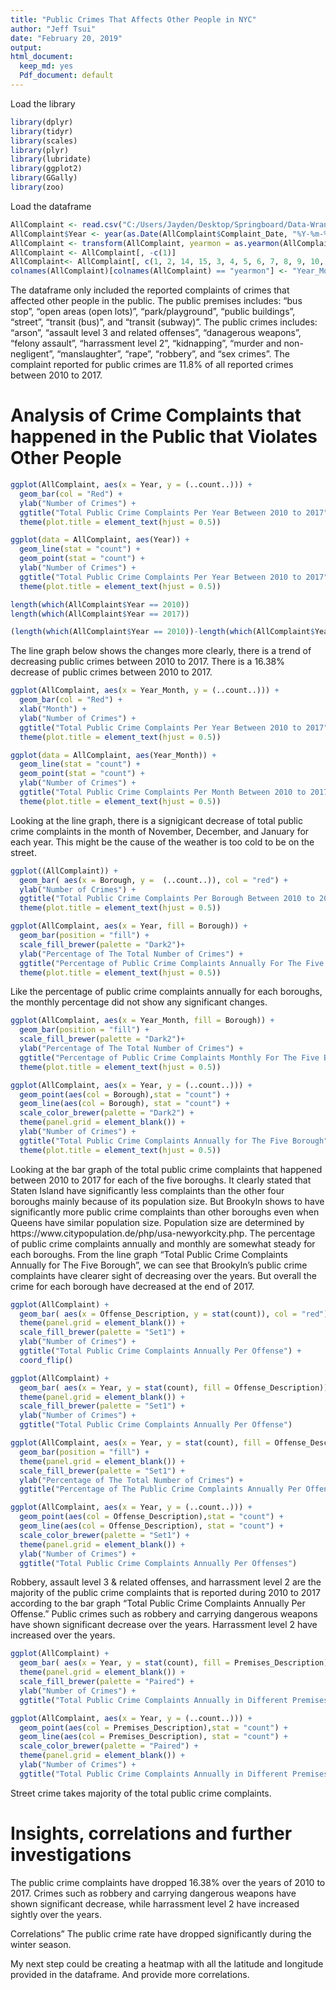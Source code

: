 ---
title: "Public Crimes That Affects Other People in NYC"
author: "Jeff Tsui"
date: "February 20, 2019"
output: 
html_document:
  keep_md: yes
  Pdf_document: default
---
Load  the library
```{r message = FALSE}
library(dplyr)
library(tidyr)
library(scales)
library(plyr)
library(lubridate)
library(ggplot2)
library(GGally)
library(zoo)
```


Load the dataframe 
``` {r echo = FALSE}
AllComplaint <- read.csv("C:/Users/Jayden/Desktop/Springboard/Data-Wrangling-Capstone-Project/New/AllComplaints.csv", header = T)
AllComplaint$Year <- year(as.Date(AllComplaint$Complaint_Date, "%Y-%m-%d"))
AllComplaint <- transform(AllComplaint, yearmon = as.yearmon(AllComplaint$Complaint_Date))
AllComplaint <- AllComplaint[, -c(1)]
AllComplaint<- AllComplaint[, c(1, 2, 14, 15, 3, 4, 5, 6, 7, 8, 9, 10, 11, 12, 13)]
colnames(AllComplaint)[colnames(AllComplaint) == "yearmon"] <- "Year_Month"
```

The dataframe only included the reported complaints of crimes that affected other people in the public. The public premises includes: "bus stop", "open areas (open lots)", "park/playground", "public buildings", "street", "transit (bus)", and "transit (subway)".  The public crimes includes: "arson", "assault level 3 and related offenses", "danagerous weapons", "felony assault", "harrassment level 2", "kidnapping", "murder and non-negligent", "manslaughter", "rape", "robbery", and "sex crimes". The complaint reported for public crimes are 11.8% of all reported crimes between 2010 to 2017.

Analysis of Crime Complaints that happened in the Public that Violates Other People
=====================================================================================

``` {r echo = FALSE}
ggplot(AllComplaint, aes(x = Year, y = (..count..))) + 
  geom_bar(col = "Red") +
  ylab("Number of Crimes") +
  ggtitle("Total Public Crime Complaints Per Year Between 2010 to 2017") +
  theme(plot.title = element_text(hjust = 0.5))
```

``` {r echo = FALSE}
ggplot(data = AllComplaint, aes(Year)) + 
  geom_line(stat = "count") + 
  geom_point(stat = "count") + 
  ylab("Number of Crimes") +
  ggtitle("Total Public Crime Complaints Per Year Between 2010 to 2017") +
  theme(plot.title = element_text(hjust = 0.5))
```

``` {r echo = FALSE}
length(which(AllComplaint$Year == 2010))
length(which(AllComplaint$Year == 2017))

(length(which(AllComplaint$Year == 2010))-length(which(AllComplaint$Year == 2017)))/length(which(AllComplaint$Year == 2010))
```

The line graph below shows the changes more clearly, there is a trend of decreasing public crimes between 2010 to 2017. There is a 16.38% decrease of public crimes between 2010 to 2017.


``` {r echo = FALSE}
ggplot(AllComplaint, aes(x = Year_Month, y = (..count..))) + 
  geom_bar(col = "Red") +
  xlab("Month") +
  ylab("Number of Crimes") +
  ggtitle("Total Public Crime Complaints Per Year Between 2010 to 2017") +
  theme(plot.title = element_text(hjust = 0.5))
```

``` {r echo = FALSE}
ggplot(data = AllComplaint, aes(Year_Month)) + 
  geom_line(stat = "count") + 
  geom_point(stat = "count") + 
  ylab("Number of Crimes") +
  ggtitle("Total Public Crime Complaints Per Month Between 2010 to 2017") +
  theme(plot.title = element_text(hjust = 0.5))
```

Looking at the line graph, there is a signigicant decrease of total public crime complaints in the month of November, December, and January for each year. This might be the cause of the weather is too cold to be on the street.


``` {r echo = FALSE}
ggplot((AllComplaint)) + 
  geom_bar( aes(x = Borough, y =  (..count..)), col = "red") +
  ylab("Number of Crimes") +
  ggtitle("Total Public Crime Complaints Per Borough Between 2010 to 2017") +
  theme(plot.title = element_text(hjust = 0.5))
```

``` {r echo = FALSE}
ggplot(AllComplaint, aes(x = Year, fill = Borough)) +
  geom_bar(position = "fill") +
  scale_fill_brewer(palette = "Dark2")+
  ylab("Percentage of The Total Number of Crimes") +
  ggtitle("Percentage of Public Crime Complaints Annually For The Five Boroughs") +
  theme(plot.title = element_text(hjust = 0.5))
```

Like the percentage of public crime complaints annually for each boroughs, the monthly percentage did not show any significant changes.

``` {r echo = FALSE}
ggplot(AllComplaint, aes(x = Year_Month, fill = Borough)) +
  geom_bar(position = "fill") +
  scale_fill_brewer(palette = "Dark2")+
  ylab("Percentage of The Total Number of Crimes") +
  ggtitle("Percentage of Public Crime Complaints Monthly For The Five Boroughs") +
  theme(plot.title = element_text(hjust = 0.5))
```

``` {r echo = FALSE}
ggplot(AllComplaint, aes(x = Year, y = (..count..))) +
  geom_point(aes(col = Borough),stat = "count") +
  geom_line(aes(col = Borough), stat = "count") +
  scale_color_brewer(palette = "Dark2") +
  theme(panel.grid = element_blank()) +
  ylab("Number of Crimes") +
  ggtitle("Total Public Crime Complaints Annually for The Five Borough") +
  theme(plot.title = element_text(hjust = 0.5))
```

Looking at the bar graph of the total public crime complaints that happened between 2010 to 2017 for each of the five boroughs. It clearly stated that Staten Island have significantly less complaints than the other four boroughs mainly because of its population size. But Brookyln shows to have significantly more public crime complaints than other boroughs even when Queens have similar population size. Population size are determined by https://www.citypopulation.de/php/usa-newyorkcity.php. 
The percentage of public crime complaints annually and monthly are somewhat steady for each boroughs. From the line graph "Total Public Crime Complaints Annually for The Five Borough", we can see that Brookyln's public crime complaints have clearer sight of decreasing over the years. But overall the crime for each borough have decreased at the end of 2017.


``` {r echo = FALSE}
ggplot(AllComplaint) +
  geom_bar( aes(x = Offense_Description, y = stat(count)), col = "red") +
  theme(panel.grid = element_blank()) +
  scale_fill_brewer(palette = "Set1") +
  ylab("Number of Crimes") +
  ggtitle("Total Public Crime Complaints Annually Per Offense") +
  coord_flip()
```

``` {r echo = FALSE}
ggplot(AllComplaint) +
  geom_bar( aes(x = Year, y = stat(count), fill = Offense_Description)) +
  theme(panel.grid = element_blank()) +
  scale_fill_brewer(palette = "Set1") +
  ylab("Number of Crimes") +
  ggtitle("Total Public Crime Complaints Annually Per Offense") 
```

``` {r echo = FALSE}
ggplot(AllComplaint, aes(x = Year, y = stat(count), fill = Offense_Description)) +
  geom_bar(position = "fill") +
  theme(panel.grid = element_blank()) +
  scale_fill_brewer(palette = "Set1") +
  ylab("Percentage of The Total Number of Crimes") +
  ggtitle("Percentage of The Public Crime Complaints Annually Per Offense") 
```

``` {r echo = FALSE}
ggplot(AllComplaint, aes(x = Year, y = (..count..))) +
  geom_point(aes(col = Offense_Description),stat = "count") +
  geom_line(aes(col = Offense_Description), stat = "count") +
  scale_color_brewer(palette = "Set1") +
  theme(panel.grid = element_blank()) +
  ylab("Number of Crimes") +
  ggtitle("Total Public Crime Complaints Annually Per Offenses")
```

Robbery, assault level 3 & related offenses, and harrassment level 2 are the majority of the public crime complaints that is reported during 2010 to 2017 according to the bar graph "Total Public Crime Complaints Annually Per Offense." Public crimes such as robbery and carrying dangerous weapons have shown significant decrease over the years. Harrassment level 2 have increased over the years.


``` {r echo = FALSE}
ggplot(AllComplaint) +
  geom_bar( aes(x = Year, y = stat(count), fill = Premises_Description)) +
  theme(panel.grid = element_blank()) +
  scale_fill_brewer(palette = "Paired") +
  ylab("Number of Crimes") +
  ggtitle("Total Public Crime Complaints Annually in Different Premises") 
```

``` {r echo = FALSE}
ggplot(AllComplaint, aes(x = Year, y = (..count..))) +
  geom_point(aes(col = Premises_Description),stat = "count") +
  geom_line(aes(col = Premises_Description), stat = "count") +
  scale_color_brewer(palette = "Paired") +
  theme(panel.grid = element_blank()) +
  ylab("Number of Crimes") +
  ggtitle("Total Public Crime Complaints Annually in Different Premises")
```

Street crime takes majority of the total public crime complaints.



Insights, correlations and further investigations
===================================================

The public crime complaints have dropped 16.38% over the years of 2010 to 2017. Crimes such as robbery and carrying dangerous weapons have shown significant decrease, while harrassment level 2 have increased sightly over the years.

Correlations" The public crime rate have dropped significantly during the winter season.

My next step could be creating a heatmap with all the latitude and longitude provided in the dataframe. And provide more correlations.  
